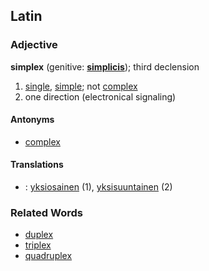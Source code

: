 ==Latin==
===Adjective===
'''simplex''' (genitive: '''[[simplicis]]'''); third declension

# [[single]], [[simple]]; not [[complex]]
#one direction (electronical signaling)

====Antonyms====
*[[complex]]

====Translations====
*{{msg:fi}}: [[yksiosainen]] (1), [[yksisuuntainen]] (2)

===Related Words===
*[[duplex]]
*[[triplex]]
*[[quadruplex]]